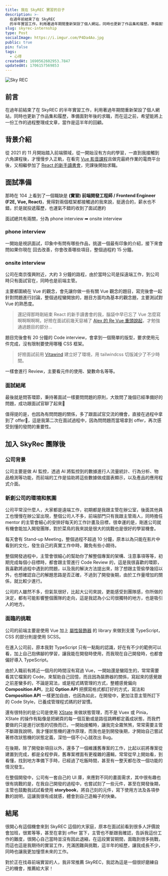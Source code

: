 ```yaml
---
title: 我在 SkyREC 實習的日子
description: >-
  在過年前結束了在 SkyREC
  的半年實習工作，利用著過年期間重新架設了個人網站，同時也更新了作品集和履歷，準備面對年後的求職，而在這之前，希望能將上一份工作的過程整理成文章，當作是這半年的回顧
slug: skyrec-internship
type: Post
socialImage: https://i.imgur.com/P4Da4Ao.jpg
public: true
pin: false
tags:
  - 心得
createdAt: 1690562602953.7847
updatedAt: 1706157569853
---
```


![Sky REC](https://i.imgur.com/P4Da4Ao.jpg)

## 前言

在過年前結束了在 SkyREC 的半年實習工作，利用著過年期間重新架設了個人網站，同時也更新了作品集和履歷，準備面對年後的求職，而在這之前，希望能將上一份工作的過程整理成文章，當作是這半年的回顧。

## 背景介紹

從 2021 的 11 月開始踏入前端領域，從一開始沒有方向的學習，一直到我接觸到六角課程後，才慢慢步入正軌，在看完 [Vue 影音課程](https://www.hexschool.com/courses/vue3.html)且做完最終作業的電商平台後，又相繼參加了 [React 的新手讀書會](https://www.hexschool.com/2022/06/27/2022-06-27-react-study-circle/)，完課後開始求職。

## 面試準備

那時在 104 上看到了一個職缺是 **(實習) 前端開發工程師 / Frontend Engineer (F2E, Vue, React)**，覺得對兩個框架都接觸過的我來說，挺適合的，薪水也不錯，於是就投遞履歷，也運氣不錯的收到了面試邀約

面試總共有兩關，分為 phone interview ➡ onsite interview

### phone interview

一開始是視訊面試，印象中有問有哪些作品，挑選一個最有印象的介紹，接下來會問如果你現在
回去改善，你會改善哪些項目，整個過程約 15 分鐘。

### onsite interview

公司在南京復興附近，大約 3 分鐘的路程，由於當時公司是採遠端工作，到公司時只有面試官在，同時也是前端主管。

主要都圍繞在 Vue 的觀念，會先讓你做一些有關 Vue 觀念的題目，寫完後會一起針對問題進行討論，整個過程蠻開放的，題目方面均為基本的觀念題，主要測試對 Vue 的熟悉度。

> 還記得那時剛結束 React 的新手讀書會的我，腦袋中早已忘了 Vue 怎麼寫啊啊啊啊啊，好險在面試前幾天惡補了 [Alex 的 Re Vue 重頭說起](https://www.youtube.com/watch?v=74SXDct_E7k&list=PLEfh-m_KG4dapPjoPvWX0c8JCK6-mIvGr)，才勉強通過題目的部分...

題目完後會有 20 分鐘的 Code interview，會拿到一個簡單的版型，要求使用元件完成，沒有限制要使用哪種 CSS 框架。

> 好險面試前用 [Vitawind](https://vitawind.vercel.app/) 建立好了環境，用 tailwindcss 切版減少了不少時間。

一樣會進行 Review，主要看元件的使用、變數命名等等。

### 面試結尾

最後就是問答環節，秉持著面試一樣要問問題的原則，大致問了幾個已經準備好的問題，成功跟面試官聊了起來🤣

值得提的是，也因為有問問題的關係，多了跟面試官交流的機會，直接在過程中拿到了 offer🎉，這是我第二次在面試過程中，因為問問題而當場拿到 offer，再次感受到懂的發問的重要性。


## 加入 SkyRec 團隊後

### 公司背景

公司主要是做 AI 監控，透過 AI 將監控到的數據進行人流量統計、行為分析、物品檢測等功能，而前端的工作是協助將這些數據做成圖表顯示，以及產品的應用程式介面。

### 新創公司的環境和氛圍

公司平常沒什麼人，大家都是遠端工作，初期都是我跟主管在辦公室，後面其他員工也慢慢在辦公室出現，整個公司人不多，前端部門只有我跟主管兩人，同時擔任 mentor 的主管會細心的安排好每天的工作計畫及目標，很幸運的是，剛進公司就有機會能加入開發團隊，對於菜鳥的我來說是很大的挑戰也是很好的學習機會。

每天會有 Stand-up Meeting，整個過程不超過 10 分鐘，原本以為只能在影片中看到的文化，發生自己的真實工作中時，難免有些小期待。

整個開發過程中，主管會很細心的幫助你了解整個專案的架構、注意事項等等，初期完成每個小目標時，都會跟主管進行 Code Review 的，這是我很喜歡的環節，我喜歡將過程中遇到的問題，以及我的解決方法提出來，除了想跟主管偷學幾招以外，也想確認自己的解題思路是否正確，不過到了開發後期，由於工作量增加的關係，就比較少進行。

公司的人雖然不多，但氣氛很好，比起大公司來說，更能感受到團隊感，你所做的決定，都有可能影響整個團隊的走向，這是我認為小公司很獨特的地方，也是吸引人的地方。

### 面臨的挑戰

公司的前端主要是使用 Vue 加上 [屬性裝飾器](https://github.com/kaorun343/vue-property-decorator) 的 library 來做到支援 TypeScript，CSS 的部分則是使用 SCSS。

在進入公司前，原本我對 TypeScript 只有一點點的認識，好在有不少的範例可以看，加上自己抱佛腳的學習，讓我能在開發時使用，而我現在自己開發時，也都會偏好導入 TypeScript。

由於入職前有將近一個月的時間沒有寫過 Vue，一開始還是蠻陌生的，常常需要看其它檔案的 Code，來幫助自己回憶，而且因為裝飾器的關係，寫起來的感覺跟之前差蠻多的，不論是寫法，或是程式碼管理的方式，整體感覺偏向 **Composition API**，比起 **Option API** 把撰寫格式都訂好的方式，寫法和 **Composition API** 一樣更加自由，也因為如此，在開發中，更加注意主管所訂下的 Code Style，已養成管理程式碼的好習慣。

還有很特別的是公司是使用 [XState](https://github.com/statelyai/xstate) 來做狀態管理，而不是 Vuex 或 Pinia，XState 的操作有點像是把網頁的每一個互動或是路徑跳轉都定義成狀態，而我們要做的只是進行狀態的切換而已，一開始接觸時，讓我完全霧煞煞，常常需要主管不斷跟我說明，我才懂狀態機的運作原理，而我也是到開發後期，才開始自己嘗試著修改狀態機的狀態定義，深怕一個不小心就改出 Bug。

在後期，除了開發新項目以外，還多了一個維護舊專案的工作，比起以前將專案從建置到完成，都是全程參與，舊專案裡面有更複雜的邏輯，常常從早上開始看，到看懂，找到地方準備下手時，已經過了吃飯時間，甚至有一整天都在改一個功能的情況發生。

在整個開發中，公司有一套自己的 UI 庫，來應對不同的畫面需求，其中很有趣也很有挑戰的是，在我自己開發的過程中，也嘗試刻了一些元件，甚至在開發後期，主管也鼓勵我試試看使用 **storybook**，將自己刻的元件，寫下使用方法及各項參數的說明，這讓我很有成就感，體會到自己造輪子的快樂。

## 結尾

很開心有這個機會來到 SkyREC 這個的大家庭，原本在面試前看到很多人評價說會加班，很累等等，甚至在拿到 offer 當下，主管也不斷跟我確認，告訴我這份工作的難度，很開心自己當時並沒有因此退縮，在這段實習期間，面臨到很多挑戰，而這也這是我期待的實習工作，充滿困難與挑戰，這半年的經歷，讓我成長不少，同時也讓我更加憧憬未來的工作。

對於正在找尋前端實習的人，我非常推薦 SkyREC，我認為這是一個很好磨練自己的機會，推薦給大家！